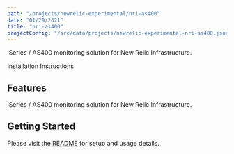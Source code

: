 ```yaml
---
path: "/projects/newrelic-experimental/nri-as400"
date: "01/29/2021"
title: "nri-as400"
projectConfig: "/src/data/projects/newrelic-experimental-nri-as400.json"
---
```


<!-- Imports must occur at the top of the file -->

iSeries / AS400 monitoring solution for New Relic Infrastructure.

<Link to="https://github.com/newrelic-experimental/nri-as400">Installation Instructions</Link>

## Features

iSeries / AS400 monitoring solution for New Relic Infrastructure.

## Getting Started

Please visit the [README](https://github.com/newrelic-experimental/nri-as400#readme) for setup and usage details.
